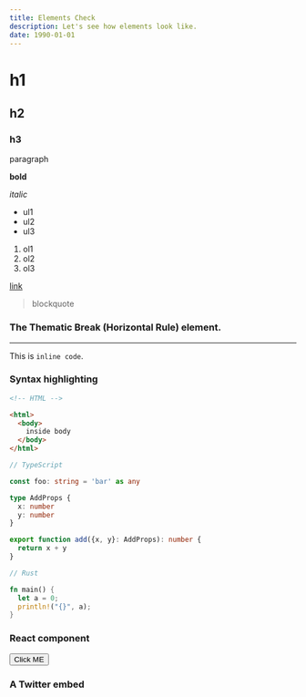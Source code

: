 ```yaml
---
title: Elements Check
description: Let's see how elements look like.
date: 1990-01-01
---
```


# h1

## h2

### h3

paragraph

**bold**

_italic_

- ul1
- ul2
- ul3

1. ol1
2. ol2
3. ol3

[link](/)

> blockquote

### The Thematic Break (Horizontal Rule) element.

---

This is `inline code`.

### Syntax highlighting

```html
<!-- HTML -->

<html>
  <body>
    inside body
  </body>
</html>
```

```typescript
// TypeScript

const foo: string = 'bar' as any

type AddProps {
  x: number
  y: number
}

export function add({x, y}: AddProps): number {
  return x + y
}
```

```rust
// Rust

fn main() {
  let a = 0;
  println!("{}", a);
}
```

### React component


<Button>Click ME</Button>

### A Twitter embed


<TwitterEmbed tweetId="1365156124098404355" />
